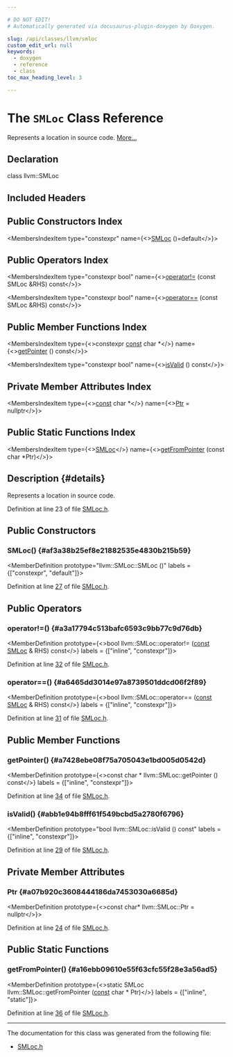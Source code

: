 ```yaml
---

# DO NOT EDIT!
# Automatically generated via docusaurus-plugin-doxygen by Doxygen.

slug: /api/classes/llvm/smloc
custom_edit_url: null
keywords:
  - doxygen
  - reference
  - class
toc_max_heading_level: 3

---
```





# The `SMLoc` Class Reference

<DoxygenPage pluginConfig={pluginConfig}>

Represents a location in source code. <a href="#details">More...</a>

## Declaration

<CodeBlock>class llvm::SMLoc</CodeBlock>

## Included Headers

<IncludesList>
<IncludesListItem
  filePath="llvm/Support/SMLoc.h"
  permalink="/docs/api/files/include/include/llvm/include/llvm/support/smloc-h"
  isLocal="true" />
</IncludesList>

## Public Constructors Index

<MembersIndex>

<MembersIndexItem
  type="constexpr"
  name={<><a href="#af3a38b25ef8e21882535e4830b215b59">SMLoc</a> ()=default</>}>
</MembersIndexItem>

</MembersIndex>

## Public Operators Index

<MembersIndex>

<MembersIndexItem
  type="constexpr bool"
  name={<><a href="#a3a17794c513bafc6593c9bb77c9d76db">operator!=</a> (const SMLoc &amp;RHS) const</>}>
</MembersIndexItem>

<MembersIndexItem
  type="constexpr bool"
  name={<><a href="#a6465dd3014e97a8739501ddcd06f2f89">operator==</a> (const SMLoc &amp;RHS) const</>}>
</MembersIndexItem>

</MembersIndex>

## Public Member Functions Index

<MembersIndex>

<MembersIndexItem
  type={<>constexpr <a href="/docs/api/files/lib/lib/target/lib/target/aarch64/aarch64promoteconstant-cpp/#a90f8350fecae261c25be85d38b451bff">const</a> char &#42;</>}
  name={<><a href="#a7428ebe08f75a705043e1bd005d0542d">getPointer</a> () const</>}>
</MembersIndexItem>

<MembersIndexItem
  type="constexpr bool"
  name={<><a href="#abb1e94b8fff61f549bcbd5a2780f6796">isValid</a> () const</>}>
</MembersIndexItem>

</MembersIndex>

## Private Member Attributes Index

<MembersIndex>

<MembersIndexItem
  type={<><a href="/docs/api/files/lib/lib/target/lib/target/aarch64/aarch64promoteconstant-cpp/#a90f8350fecae261c25be85d38b451bff">const</a> char &#42;</>}
  name={<><a href="#a07b920c3608444186da7453030a6685d">Ptr</a> = nullptr</>}>
</MembersIndexItem>

</MembersIndex>

## Public Static Functions Index

<MembersIndex>

<MembersIndexItem
  type={<><a href="/docs/api/classes/llvm/smloc">SMLoc</a></>}
  name={<><a href="#a16ebb09610e55f63cfc55f28e3a56ad5">getFromPointer</a> (const char &#42;Ptr)</>}>
</MembersIndexItem>

</MembersIndex>

## Description {#details}

Represents a location in source code.

Definition at line 23 of file <a href="/docs/api/files/include/include/llvm/include/llvm/support/smloc-h">SMLoc.h</a>.

<SectionDefinition>

## Public Constructors

### SMLoc() {#af3a38b25ef8e21882535e4830b215b59}

<MemberDefinition
  prototype="llvm::SMLoc::SMLoc ()"
  labels = {["constexpr", "default"]}>

Definition at line <a href="/docs/api/files/include/include/llvm/include/llvm/support/smloc-h/#l00027">27</a> of file <a href="/docs/api/files/include/include/llvm/include/llvm/support/smloc-h">SMLoc.h</a>.
</MemberDefinition>

</SectionDefinition>

<SectionDefinition>

## Public Operators

### operator!=() {#a3a17794c513bafc6593c9bb77c9d76db}

<MemberDefinition
  prototype={<>bool llvm::SMLoc::operator!= (<a href="/docs/api/files/lib/lib/target/lib/target/aarch64/aarch64promoteconstant-cpp/#a90f8350fecae261c25be85d38b451bff">const</a> <a href="/docs/api/classes/llvm/smloc">SMLoc</a> &amp; RHS) const</>}
  labels = {["inline", "constexpr"]}>

Definition at line <a href="/docs/api/files/include/include/llvm/include/llvm/support/smloc-h/#l00032">32</a> of file <a href="/docs/api/files/include/include/llvm/include/llvm/support/smloc-h">SMLoc.h</a>.
</MemberDefinition>

### operator==() {#a6465dd3014e97a8739501ddcd06f2f89}

<MemberDefinition
  prototype={<>bool llvm::SMLoc::operator== (<a href="/docs/api/files/lib/lib/target/lib/target/aarch64/aarch64promoteconstant-cpp/#a90f8350fecae261c25be85d38b451bff">const</a> <a href="/docs/api/classes/llvm/smloc">SMLoc</a> &amp; RHS) const</>}
  labels = {["inline", "constexpr"]}>

Definition at line <a href="/docs/api/files/include/include/llvm/include/llvm/support/smloc-h/#l00031">31</a> of file <a href="/docs/api/files/include/include/llvm/include/llvm/support/smloc-h">SMLoc.h</a>.
</MemberDefinition>

</SectionDefinition>

<SectionDefinition>

## Public Member Functions

### getPointer() {#a7428ebe08f75a705043e1bd005d0542d}

<MemberDefinition
  prototype={<>const char &#42; llvm::SMLoc::getPointer () const</>}
  labels = {["inline", "constexpr"]}>

Definition at line <a href="/docs/api/files/include/include/llvm/include/llvm/support/smloc-h/#l00034">34</a> of file <a href="/docs/api/files/include/include/llvm/include/llvm/support/smloc-h">SMLoc.h</a>.
</MemberDefinition>

### isValid() {#abb1e94b8fff61f549bcbd5a2780f6796}

<MemberDefinition
  prototype="bool llvm::SMLoc::isValid () const"
  labels = {["inline", "constexpr"]}>

Definition at line <a href="/docs/api/files/include/include/llvm/include/llvm/support/smloc-h/#l00029">29</a> of file <a href="/docs/api/files/include/include/llvm/include/llvm/support/smloc-h">SMLoc.h</a>.
</MemberDefinition>

</SectionDefinition>

<SectionDefinition>

## Private Member Attributes

### Ptr {#a07b920c3608444186da7453030a6685d}

<MemberDefinition
  prototype={<>const char&#42; llvm::SMLoc::Ptr = nullptr</>}>

Definition at line <a href="/docs/api/files/include/include/llvm/include/llvm/support/smloc-h/#l00024">24</a> of file <a href="/docs/api/files/include/include/llvm/include/llvm/support/smloc-h">SMLoc.h</a>.
</MemberDefinition>

</SectionDefinition>

<SectionDefinition>

## Public Static Functions

### getFromPointer() {#a16ebb09610e55f63cfc55f28e3a56ad5}

<MemberDefinition
  prototype={<>static SMLoc llvm::SMLoc::getFromPointer (<a href="/docs/api/files/lib/lib/target/lib/target/aarch64/aarch64promoteconstant-cpp/#a90f8350fecae261c25be85d38b451bff">const</a> char &#42; Ptr)</>}
  labels = {["inline", "static"]}>

Definition at line <a href="/docs/api/files/include/include/llvm/include/llvm/support/smloc-h/#l00036">36</a> of file <a href="/docs/api/files/include/include/llvm/include/llvm/support/smloc-h">SMLoc.h</a>.
</MemberDefinition>

</SectionDefinition>

<hr/>

The documentation for this class was generated from the following file:

<ul>
<li><a href="/docs/api/files/include/include/llvm/include/llvm/support/smloc-h">SMLoc.h</a></li>
</ul>

</DoxygenPage>
